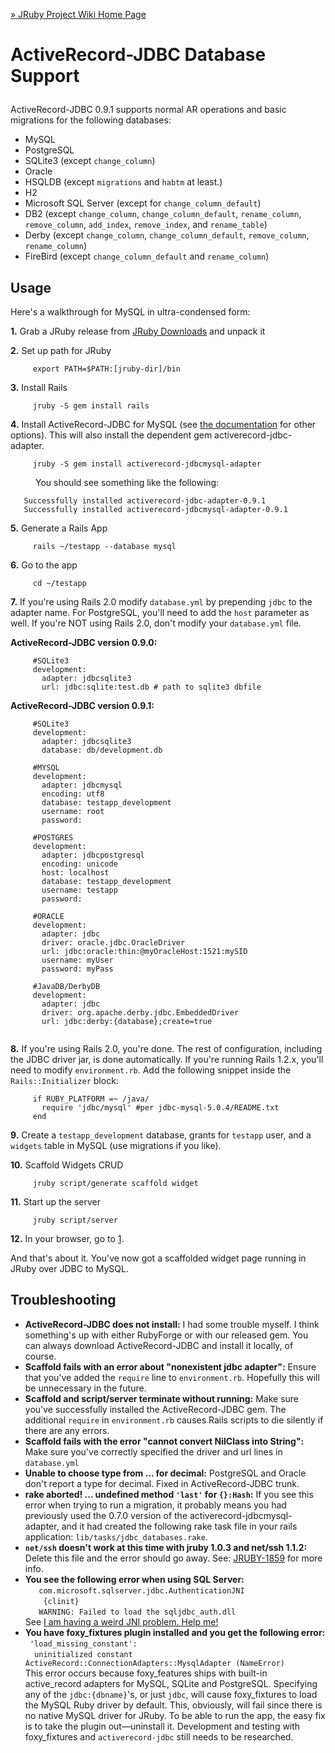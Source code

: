 [[Home|&raquo; JRuby Project Wiki Home Page]]
<h1>ActiveRecord-JDBC Database Support</h1>
ActiveRecord-JDBC 0.9.1 supports normal AR operations and basic migrations for the following databases:
* MySQL
* PostgreSQL
* SQLite3 (except <tt>change_column</tt>)
* Oracle
* HSQLDB (except <tt>migrations</tt> and <tt>habtm</tt> at least.)
* H2
* Microsoft SQL Server (except for <tt>change_column_default</tt>)
* DB2 (except <tt>change_column</tt>, <tt>change_column_default</tt>, <tt>rename_column</tt>, <tt>remove_column</tt>, <tt>add_index</tt>, <tt>remove_index</tt>, and <tt>rename_table</tt>)
* Derby (except <tt>change_column</tt>, <tt>change_column_default</tt>, <tt>remove_column</tt>, <tt>rename_column</tt>)
* FireBird (except <tt>change_column_default</tt> and <tt>rename_column</tt>)

==Usage==
Here's a walkthrough for MySQL in ultra-condensed form:

'''1.''' Grab a JRuby release from [http://jruby.org/download JRuby Downloads] and unpack it

'''2.''' Set up path for JRuby

      export PATH=$PATH:[jruby-dir]/bin

'''3.''' Install Rails

      jruby -S gem install rails

'''4.''' Install ActiveRecord-JDBC for MySQL (see [http://jruby-extras.rubyforge.org/activerecord-jdbc-adapter the documentation] for other options). This will also install the dependent gem activerecord-jdbc-adapter.

      jruby -S gem install activerecord-jdbcmysql-adapter

:You should see something like the following:

    Successfully installed activerecord-jdbc-adapter-0.9.1
    Successfully installed activerecord-jdbcmysql-adapter-0.9.1

'''5.''' Generate a Rails App

      rails ~/testapp --database mysql

'''6.''' Go to the app

      cd ~/testapp

'''7.''' If you're using Rails 2.0 modify <tt>database.yml</tt> by prepending <tt>jdbc</tt> to the adapter name. For PostgreSQL, you'll need to add the <tt>host</tt> parameter as well. If you're NOT using Rails 2.0, don't modify your <tt>database.yml</tt> file.

'''ActiveRecord-JDBC version 0.9.0:'''
      #SQLite3
      development:
        adapter: jdbcsqlite3
        url: jdbc:sqlite:test.db # path to sqlite3 dbfile

'''ActiveRecord-JDBC version 0.9.1:'''
      #SQLite3
      development:
        adapter: jdbcsqlite3
        database: db/development.db

      #MYSQL
      development:
        adapter: jdbcmysql
        encoding: utf8
        database: testapp_development
        username: root
        password:

      #POSTGRES
      development:
        adapter: jdbcpostgresql
        encoding: unicode
        host: localhost
        database: testapp_development
        username: testapp
        password:

      #ORACLE
      development:
        adapter: jdbc
        driver: oracle.jdbc.OracleDriver
        url: jdbc:oracle:thin:@myOracleHost:1521:mySID
        username: myUser
        password: myPass

      #JavaDB/DerbyDB
      development:
        adapter: jdbc
        driver: org.apache.derby.jdbc.EmbeddedDriver
        url: jdbc:derby:{database};create=true
        

'''8.''' If you're using Rails 2.0, you're done. The rest of configuration, including the JDBC driver jar, is done automatically.  If you're running Rails 1.2.x, you'll need to modify <tt>environment.rb</tt>. Add the following snippet inside the <tt>Rails::Initializer</tt> block:

      if RUBY_PLATFORM =~ /java/
        require 'jdbc/mysql' #per jdbc-mysql-5.0.4/README.txt
      end

'''9.''' Create a <tt>testapp_development</tt> database, grants for <tt>testapp</tt> user, and a <tt>widgets</tt> table in MySQL (use migrations if you like).

'''10.''' Scaffold Widgets CRUD

      jruby script/generate scaffold widget

'''11.''' Start up the server

      jruby script/server

'''12.''' In your browser, go to [http://localhost:3000/widgets].



And that's about it. You've now got a scaffolded widget page running in JRuby over JDBC to MySQL.

==Troubleshooting==
* '''ActiveRecord-JDBC does not install:''' I had some trouble myself. I think something's up with either RubyForge or with our released gem. You can always download ActiveRecord-JDBC and install it locally, of course.
* '''Scaffold fails with an error about "nonexistent jdbc adapter":''' Ensure that you've added the <tt>require</tt> line to <tt>environment.rb</tt>.  Hopefully this will be unnecessary in the future.
* '''Scaffold and script/server terminate without running:''' Make sure you've successfully installed the ActiveRecord-JDBC gem. The additional <tt>require</tt> in <tt>environment.rb</tt> causes Rails scripts to die silently if there are any errors.
* '''Scaffold fails with the error "cannot convert NilClass into String":''' Make sure you've correctly specified the driver and url lines in <tt>database.yml</tt>
* '''Unable to choose type from ... for decimal:''' PostgreSQL and Oracle don't report a type for decimal. Fixed in ActiveRecord-JDBC trunk.
* '''rake aborted! ...  undefined method <tt>'last'</tt> for <tt>{}:Hash</tt>:''' If you see this error when trying to run a migration, it probably means you had previously used the 0.7.0 version of the activerecord-jdbcmysql-adapter, and it had created the following rake task file in your rails application: <tt>lib/tasks/jdbc_databases.rake</tt>.
* '''<tt>net/ssh</tt> doesn't work at this time with jruby 1.0.3 and net/ssh 1.1.2:''' Delete this file and the error should go away. See: [http://jira.codehaus.org/browse/JRUBY-1859/ JRUBY-1859] for more info.
* '''You see the following error when using SQL Server:'''<br/><tt> &nbsp;&nbsp;&nbsp;com.microsoft.sqlserver.jdbc.AuthenticationJNI<br/> &nbsp;&nbsp;&nbsp;&nbsp;{clinit}<br/> &nbsp;&nbsp;&nbsp;WARNING: Failed to load the sqljdbc_auth.dll</tt><br/>See [[FAQs#troubleshooting_JNI|I am having a weird JNI problem. Help me!]]
* '''You have foxy_fixtures plugin installed and you get the following error:'''<br/><tt> &nbsp;'load_missing_constant':<br/> &nbsp; uninitialized constant ActiveRecord::ConnectionAdapters::MysqlAdapter (NameError)</tt><br/>This error occurs because foxy_features ships with built-in active_record adapters for MySQL, SQLite and PostgreSQL. Specifying any of the <tt>jdbc:{dbname}</tt>'s, or just <tt>jdbc</tt>, will cause foxy_fixtures to load the MySQL Ruby driver by default. This, obviously, will fail since there is no native MySQL driver for JRuby. To be able to run the app, the easy fix is to take the plugin out&mdash;uninstall it. Development and testing with foxy_fixtures and <tt>activerecord-jdbc</tt> still needs to be researched.

